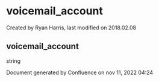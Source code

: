 
# voicemail_account 

 Created by  Ryan Harris, last modified on 2018.02.08

## voicemail_account

string

Document generated by Confluence on nov 11, 2022 04:24
